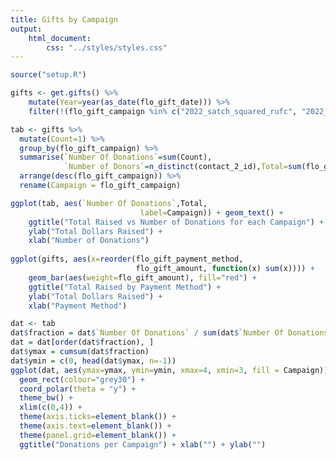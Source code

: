 ```yaml
---
title: Gifts by Campaign
output:
    html_document:
        css: "../styles/styles.css"
---
```

```r
source("setup.R")
```
```r

gifts <- get.gifts() %>%
    mutate(Year=year(as_date(flo_gift_date))) %>%
    filter(!(flo_gift_campaign %in% c("2022_satch_squared_rufc", "2022_carwash", "2021_carwash", "2021_belk")))

tab <- gifts %>%
  mutate(Count=1) %>%
  group_by(flo_gift_campaign) %>%
  summarise(`Number Of Donations`=sum(Count),
            `Number of Donors`=n_distinct(contact_2_id),Total=sum(flo_gift_amount)) %>%
  arrange(desc(flo_gift_campaign)) %>%
  rename(Campaign = flo_gift_campaign)
```

```r
ggplot(tab, aes(`Number Of Donations`,Total, 
                             label=Campaign)) + geom_text() + 
    ggtitle("Total Raised vs Number of Donations for each Campaign") +
    ylab("Total Dollars Raised") + 
    xlab("Number of Donations")
 
ggplot(gifts, aes(x=reorder(flo_gift_payment_method, 
                            flo_gift_amount, function(x) sum(x)))) +
    geom_bar(aes(weight=flo_gift_amount), fill="red") + 
    ggtitle("Total Raised by Payment Method") +
    ylab("Total Dollars Raised") + 
    xlab("Payment Method")

dat <- tab
dat$fraction = dat$`Number Of Donations` / sum(dat$`Number Of Donations`)
dat = dat[order(dat$fraction), ]
dat$ymax = cumsum(dat$fraction)
dat$ymin = c(0, head(dat$ymax, n=-1))
ggplot(dat, aes(ymax=ymax, ymin=ymin, xmax=4, xmin=3, fill = Campaign)) +
  geom_rect(colour="grey30") +
  coord_polar(theta = "y") +
  theme_bw() +
  xlim(c(0,4)) +
  theme(axis.ticks=element_blank()) +
  theme(axis.text=element_blank()) +
  theme(panel.grid=element_blank()) +
  ggtitle("Donations per Campaign") + xlab("") + ylab("")
         
```

